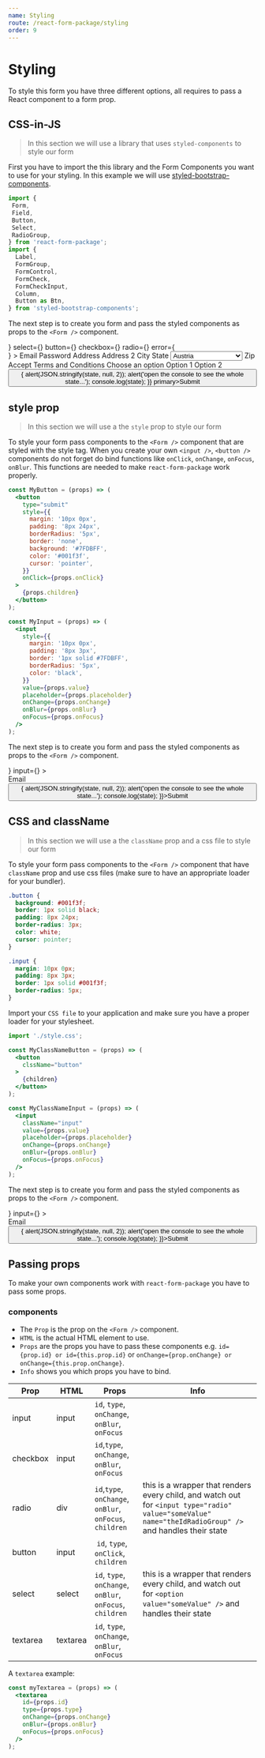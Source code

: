 ```yaml
---
name: Styling
route: /react-form-package/styling
order: 9
---
```



# Styling

To style this form you have three different options, all requires to pass a React component to a form prop.

## CSS-in-JS

> In this section we will use a library that uses `styled-components` to style our form

First you have to import the this library and the Form Components you want to use for your styling. In this example we will use [styled-bootstrap-components](https://aichbauer.github.io/styled-bootstrap-components/).

```jsx
import {
 Form, 
 Field, 
 Button, 
 Select, 
 RadioGroup,
} from 'react-form-package';
import {
  Label,
  FormGroup,
  FormControl,
  FormCheck,
  FormCheckInput,
  Column,
  Button as Btn,
} from 'styled-bootstrap-components';
```

The next step is to create you form and pass the styled components as props to the `<Form />` component.

<Playground>
  <Form
    validate
    input={<FormControl />}
    select={<FormControl select />}
    button={<Btn primary mt="3px" mb="3px" />}
    checkbox={<FormCheckInput />}
    radio={<FormCheckInput />}
    error={<div style={{ color: 'red' }}/>}
  >
    <FormGroup row nomb>
      <Column sm={6}>
        <FormGroup>
          <Label>Email</Label>
          <Field id="email" type="email" placeholder="Email" />
        </FormGroup>
      </Column>
      <Column sm={6}>
        <FormGroup>
          <Label>Password</Label>
          <Field id="password" type="password" placeholder="Password" />
        </FormGroup>
      </Column>
    </FormGroup>
    <FormGroup row nomb>
      <Column sm={12}>
        <FormGroup>
          <Label>Address</Label>
          <Field id="address" type="text" placeholder="1234 Main St" />
        </FormGroup>
      </Column>
    </FormGroup>
    <FormGroup row>
      <Column sm={12}>
        <FormGroup>
          <Label>Address 2</Label>
          <Field id="address2" type="text" placeholder="Apartment, Studio, or floor" />
        </FormGroup>
      </Column>
    </FormGroup>
    <FormGroup row nomb>
      <Column sm={6}>
        <FormGroup>
          <Label>City</Label>
          <Field id="city" type="text" />
        </FormGroup>
      </Column>
      <Column sm={4}>
        <FormGroup>
          <Label>State</Label>
          <Select id="state" type="select">
            <option disabled value="">--- Choose a state ---</option>
            <option value="austria">Austria</option>
            <option value="germany">Germany</option>
            <option value="swiss">Swiss</option>
          </Select>
        </FormGroup>
      </Column>
      <Column sm={2}>
        <FormGroup>
          <Label>Zip</Label>
          <Field id="zip" type="text" />
        </FormGroup>
      </Column>
    </FormGroup>
    <FormGroup row>
      <Column sm={12}>
        <FormCheck ml="20px">
          <Field id="checkbox" type="checkbox" />
          <Label>Accept Terms and Conditions</Label>
        </FormCheck>
      </Column>
    </FormGroup>
    <FormGroup row>
      <Column sm={12}>
        <Label>Choose an option</Label>
        <RadioGroup type="radio" id="radio" required>
          <FormCheck>
            <FormCheckInput type="radio" name="radio" id="test" />
            <Label>Option 1</Label>
          </FormCheck>
          <FormCheck>
            <FormCheckInput type="radio" name="radio" id="test2" />
            <Label>Option 2</Label>
          </FormCheck>
        </RadioGroup>
      </Column>
    </FormGroup>
    <FormGroup row nomb>
      <Column sm={12}>
        <Button id="submit" type="submit" onClick={(state) => {
          alert(JSON.stringify(state, null, 2));
          alert('open the console to see the whole state...');
          console.log(state);
        }} primary>Submit</Button>
      </Column>
    </FormGroup>
  </Form>
</Playground>

## style prop

> In this section we will use a the `style` prop to style our form

To style your form pass components to the `<Form />` component that are styled with the style tag. When you create your own `<input />`, `<button />` components do not forget do bind functions like `onClick`, `onChange`, `onFocus`, `onBlur`. This functions are needed to make `react-form-package` work properly.

```jsx
const MyButton = (props) => (
  <button
    type="submit"
    style={{
      margin: '10px 0px',
      padding: '8px 24px',
      borderRadius: '5px',
      border: 'none',
      background: '#7FDBFF',
      color: '#001f3f',
      cursor: 'pointer',
    }}
    onClick={props.onClick}
  >
    {props.children}
  </button>
);

const MyInput = (props) => (
  <input
    style={{
      margin: '10px 0px',
      padding: '8px 3px',
      border: '1px solid #7FDBFF',
      borderRadius: '5px',
      color: 'black',
    }}
    value={props.value}
    placeholder={props.placeholder}
    onChange={props.onChange}
    onBlur={props.onBlur}
    onFocus={props.onFocus}
  />
);
```

The next step is to create you form and pass the styled components as props to the `<Form />` component.

<Playground>
  <Form
    button={<MyButton />}
    input={<MyInput />}
  >
    <div>
      Email
    </div>
    <Field type="email" id="email2" placeholder="Email" />
    <Button type="submit" id="submit2" onClick={(state) => {
      alert(JSON.stringify(state, null, 2));
      alert('open the console to see the whole state...');
      console.log(state);
    }}>Submit</Button>
  </Form>
</Playground>

## CSS and className

> In this section we will use a the `className` prop and a css file to style our form

To style your form pass components to the `<Form />` component that have `className` prop and use css files (make sure to have an appropriate loader for your bundler).

```css
.button {
  background: #001f3f;
  border: 1px solid black;
  padding: 8px 24px;
  border-radius: 3px;
  color: white;
  cursor: pointer;
}

.input {
  margin: 10px 0px;
  padding: 8px 3px;
  border: 1px solid #001f3f;
  border-radius: 5px;
}
```

Import your `CSS file` to your application and make sure you have a proper loader for your stylesheet.

```jsx
import './style.css';

const MyClassNameButton = (props) => (
  <button
    clssName="button"
  >
    {children}
  </button>
);

const MyClassNameInput = (props) => (
  <input
    className="input"
    value={props.value}
    placeholder={props.placeholder}
    onChange={props.onChange}
    onBlur={props.onBlur}
    onFocus={props.onFocus}
  />
);
```

The next step is to create you form and pass the styled components as props to the `<Form />` component.

<Playground>
  <Form
    button={<MyClassNameButton />}
    input={<MyClassNameInput />}
  >
    <div>
      Email
    </div>
    <Field type="email" id="email3" placeholder="Email" />
    <Button type="submit" id="submit2" onClick={(state) => {
      alert(JSON.stringify(state, null, 2));
      alert('open the console to see the whole state...');
      console.log(state);
    }}>Submit</Button>
  </Form>
</Playground>

## Passing props

To make your own components work with `react-form-package` you have to pass some props.

### components

* The `Prop` is the prop on the `<Form />` component.
* `HTML` is the actual HTML element to use.
* `Props` are the props you have to pass these components e.g. `id={prop.id} or id={this.prop.id}` or  `onChange={prop.onChange} or onChange={this.prop.onChange}`.
* `Info` shows you which props you have to bind.

Prop | HTML | Props | Info
---|--- | --- | ---
input | input | `id`, `type`, `onChange`, `onBlur`, `onFocus` |
checkbox | input | `id`,`type`, `onChange`, `onBlur`, `onFocus` |
radio | div | `id`,`type`, `onChange`, `onBlur`, `onFocus`, `children` | this is a wrapper that renders every child, and watch out for `<input type="radio" value="someValue" name="theIdRadioGroup" />` and handles their state
button | input | `id`, `type`, `onClick`, `children` |
select | select | `id`, `type`, `onChange`, `onBlur`, `onFocus`, `children` | this is a wrapper that renders every child, and watch out for `<option value="someValue" />` and handles their state
textarea | textarea | `id`, `type`, `onChange`, `onBlur`, `onFocus` |

A `textarea` example:

```jsx
const myTextarea = (props) => (
  <textarea
    id={props.id}
    type={props.type}
    onChange={props.onChange}
    onBlur={props.onBlur}
    onFocus={props.onFocus}
  />
);
```
